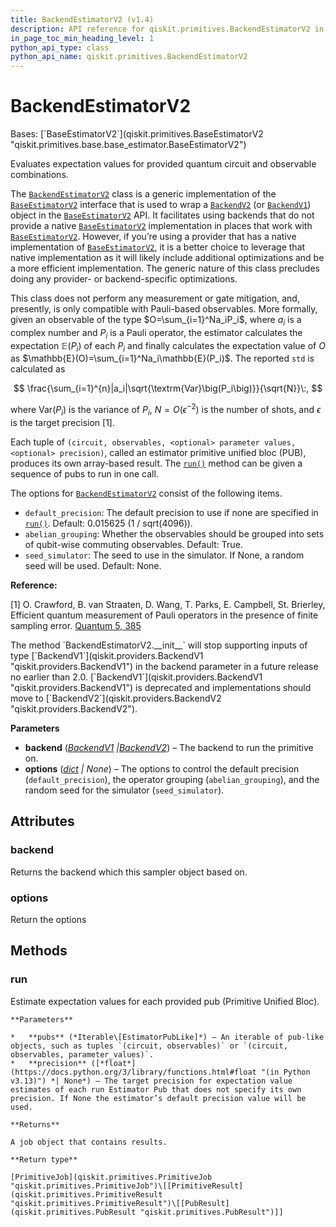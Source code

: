 ```yaml
---
title: BackendEstimatorV2 (v1.4)
description: API reference for qiskit.primitives.BackendEstimatorV2 in qiskit v1.4
in_page_toc_min_heading_level: 1
python_api_type: class
python_api_name: qiskit.primitives.BackendEstimatorV2
---
```


# BackendEstimatorV2

<Class id="qiskit.primitives.BackendEstimatorV2" isDedicatedPage={true} github="https://github.com/Qiskit/qiskit/tree/stable/1.4/qiskit/primitives/backend_estimator_v2.py#L75-L431" signature="qiskit.primitives.BackendEstimatorV2(*, backend, options=None)" modifiers="class">
  Bases: [`BaseEstimatorV2`](qiskit.primitives.BaseEstimatorV2 "qiskit.primitives.base.base_estimator.BaseEstimatorV2")

  Evaluates expectation values for provided quantum circuit and observable combinations.

  The [`BackendEstimatorV2`](#qiskit.primitives.BackendEstimatorV2 "qiskit.primitives.BackendEstimatorV2") class is a generic implementation of the [`BaseEstimatorV2`](qiskit.primitives.BaseEstimatorV2 "qiskit.primitives.BaseEstimatorV2") interface that is used to wrap a [`BackendV2`](qiskit.providers.BackendV2 "qiskit.providers.BackendV2") (or [`BackendV1`](qiskit.providers.BackendV1 "qiskit.providers.BackendV1")) object in the [`BaseEstimatorV2`](qiskit.primitives.BaseEstimatorV2 "qiskit.primitives.BaseEstimatorV2") API. It facilitates using backends that do not provide a native [`BaseEstimatorV2`](qiskit.primitives.BaseEstimatorV2 "qiskit.primitives.BaseEstimatorV2") implementation in places that work with [`BaseEstimatorV2`](qiskit.primitives.BaseEstimatorV2 "qiskit.primitives.BaseEstimatorV2"). However, if you’re using a provider that has a native implementation of [`BaseEstimatorV2`](qiskit.primitives.BaseEstimatorV2 "qiskit.primitives.BaseEstimatorV2"), it is a better choice to leverage that native implementation as it will likely include additional optimizations and be a more efficient implementation. The generic nature of this class precludes doing any provider- or backend-specific optimizations.

  This class does not perform any measurement or gate mitigation, and, presently, is only compatible with Pauli-based observables. More formally, given an observable of the type $O=\sum_{i=1}^Na_iP_i$, where $a_i$ is a complex number and $P_i$ is a Pauli operator, the estimator calculates the expectation $\mathbb{E}(P_i)$ of each $P_i$ and finally calculates the expectation value of $O$ as $\mathbb{E}(O)=\sum_{i=1}^Na_i\mathbb{E}(P_i)$. The reported `std` is calculated as

$$
\frac{\sum_{i=1}^{n}|a_i|\sqrt{\textrm{Var}\big(P_i\big)}}{\sqrt{N}}\:,
$$

  where $\textrm{Var}(P_i)$ is the variance of $P_i$, $N=O(\epsilon^{-2})$ is the number of shots, and $\epsilon$ is the target precision \[1].

  Each tuple of `(circuit, observables, <optional> parameter values, <optional> precision)`, called an estimator primitive unified bloc (PUB), produces its own array-based result. The [`run()`](#qiskit.primitives.BackendEstimatorV2.run "qiskit.primitives.BackendEstimatorV2.run") method can be given a sequence of pubs to run in one call.

  The options for [`BackendEstimatorV2`](#qiskit.primitives.BackendEstimatorV2 "qiskit.primitives.BackendEstimatorV2") consist of the following items.

  *   `default_precision`: The default precision to use if none are specified in [`run()`](#qiskit.primitives.BackendEstimatorV2.run "qiskit.primitives.BackendEstimatorV2.run"). Default: 0.015625 (1 / sqrt(4096)).
  *   `abelian_grouping`: Whether the observables should be grouped into sets of qubit-wise commuting observables. Default: True.
  *   `seed_simulator`: The seed to use in the simulator. If None, a random seed will be used. Default: None.

  **Reference:**

  \[1] O. Crawford, B. van Straaten, D. Wang, T. Parks, E. Campbell, St. Brierley, Efficient quantum measurement of Pauli operators in the presence of finite sampling error. [Quantum 5, 385](https://doi.org/10.22331/q-2021-01-20-385)

  <Admonition title="Deprecated since version 1.4" type="danger">
    The method `BackendEstimatorV2.__init__` will stop supporting inputs of type [`BackendV1`](qiskit.providers.BackendV1 "qiskit.providers.BackendV1") in the backend parameter in a future release no earlier than 2.0. [`BackendV1`](qiskit.providers.BackendV1 "qiskit.providers.BackendV1") is deprecated and implementations should move to [`BackendV2`](qiskit.providers.BackendV2 "qiskit.providers.BackendV2").
  </Admonition>

  **Parameters**

  *   **backend** ([*BackendV1*](qiskit.providers.BackendV1 "qiskit.providers.BackendV1")  *|*[*BackendV2*](qiskit.providers.BackendV2 "qiskit.providers.BackendV2")) – The backend to run the primitive on.
  *   **options** ([*dict*](https://docs.python.org/3/library/stdtypes.html#dict "(in Python v3.13)") *| None*) – The options to control the default precision (`default_precision`), the operator grouping (`abelian_grouping`), and the random seed for the simulator (`seed_simulator`).

  ## Attributes

  ### backend

  <Attribute id="qiskit.primitives.BackendEstimatorV2.backend">
    Returns the backend which this sampler object based on.
  </Attribute>

  ### options

  <Attribute id="qiskit.primitives.BackendEstimatorV2.options">
    Return the options
  </Attribute>

  ## Methods

  ### run

  <Function id="qiskit.primitives.BackendEstimatorV2.run" github="https://github.com/Qiskit/qiskit/tree/stable/1.4/qiskit/primitives/backend_estimator_v2.py#L177-L186" signature="run(pubs, *, precision=None)">
    Estimate expectation values for each provided pub (Primitive Unified Bloc).

    **Parameters**

    *   **pubs** (*Iterable\[EstimatorPubLike]*) – An iterable of pub-like objects, such as tuples `(circuit, observables)` or `(circuit, observables, parameter_values)`.
    *   **precision** ([*float*](https://docs.python.org/3/library/functions.html#float "(in Python v3.13)") *| None*) – The target precision for expectation value estimates of each run Estimator Pub that does not specify its own precision. If None the estimator’s default precision value will be used.

    **Returns**

    A job object that contains results.

    **Return type**

    [PrimitiveJob](qiskit.primitives.PrimitiveJob "qiskit.primitives.PrimitiveJob")\[[PrimitiveResult](qiskit.primitives.PrimitiveResult "qiskit.primitives.PrimitiveResult")\[[PubResult](qiskit.primitives.PubResult "qiskit.primitives.PubResult")]]
  </Function>
</Class>

